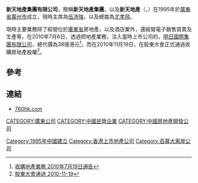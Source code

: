 '''新天地產集團有限公司'''，簡稱'''新天地產集團'''，以及'''新天地產'''（'''{{lang-en|TALENT PROPERTY GROUP LIMITED}}'''，{{hkex|0760}}）在1995年於[[廣東省|廣東省]][[廣州市|廣州市]]成立，現時主席為[[伍沛強|伍沛強]]，以及總裁為[[尤孝飛|尤孝飛]]。

現時主要業務除了經營位於[[廣東省|廣東省]]房地產，以及酒店業外，還經營電子銷售買賣及生產等，在2010年7月6日，透過把地產業務，注入當時上市公司的，[[明日國際集團有限公司|明日國際集團有限公司]]，總代價為38億港元<ref>[http://www.760hk.com/Upload/20117411113198357.pdf 收購地產業務 2010年7月19日通告]{{dead link|date=2018年3月 |bot=InternetArchiveBot |fix-attempted=yes }}</ref>。而在2010年11月19日，在股東大會正式通過收購房地產股權<ref>[http://www.760hk.com/Upload/20117411414097630.pdf 股東大會通過 2010-11-19]{{dead link|date=2018年3月 |bot=InternetArchiveBot |fix-attempted=yes }}</ref>。

==參考==
{{REFLIST}}

==連結==
*[http://www.760hk.com 760hk.com] {{Wayback|url=http://www.760hk.com/ |date=20201204105744 }}

[[CATEGORY:廣東公司|CATEGORY:廣東公司]]
[[CATEGORY:中國民營企業|CATEGORY:中國民營企業]]
[[Category:1995年中國建立|Category:1995年中國建立]]
[[CATEGORY:中國房地產開發公司|CATEGORY:中國房地產開發公司]]
[[Category:香港上市地產公司|Category:香港上市地產公司]]
[[Category:百慕大离岸公司|Category:百慕大离岸公司]]